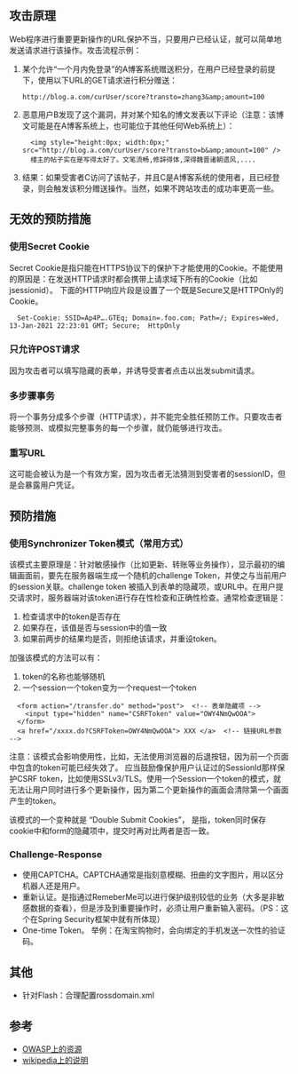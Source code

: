 ==攻击原理==
Web程序进行重要更新操作的URL保护不当，只要用户已经认证，就可以简单地发送请求进行该操作。攻击流程示例：
<ol>
<li>某个允许“一个月内免登录”的A博客系统赠送积分，在用户已经登录的前提下，使用以下URL的GET请求进行积分赠送：
<source>
http://blog.a.com/curUser/score?transto=zhang3&amp;amount=100
</source>
</li>
<li>
恶意用户B发现了这个漏洞，并对某个知名的博文发表以下评论（注意：该博文可能是在A博客系统上，也可能位于其他任何Web系统上）：
<source>
  <img style="height:0px; width:0px;" src="http://blog.a.com/curUser/score?transto=b&amp;amount=100" />
  楼主的帖子实在是写得太好了。文笔流畅,修辞得体,深得魏晋诸朝遗风,....
</source>
</li>
<li>
结果：如果受害者C访问了该帖子，并且C是A博客系统的使用者，且已经登录，则会触发该积分赠送操作。当然，如果不跨站攻击的成功率更高一些。
</li>

</ol>

==无效的预防措施==
===使用Secret Cookie===
Secret Cookie是指只能在HTTPS协议下的保护下才能使用的Cookie。不能使用的原因是：在发送HTTP请求时都会携带上请求域下所有的Cookie（比如jsessionid）。
下面的HTTP响应片段是设置了一个既是Secure又是HTTPOnly的Cookie。
<source>
  Set-Cookie: SSID=Ap4P….GTEq; Domain=.foo.com; Path=/; Expires=Wed, 13-Jan-2021 22:23:01 GMT; Secure;  HttpOnly
</source>
===只允许POST请求===
因为攻击者可以填写隐藏的表单，并诱导受害者点击以出发submit请求。
===多步骤事务===
将一个事务分成多个步骤（HTTP请求），并不能完全胜任预防工作。只要攻击者能够预测、或模拟完整事务的每一个步骤，就仍能够进行攻击。
===重写URL===
这可能会被认为是一个有效方案，因为攻击者无法猜测到受害者的sessionID，但是会暴露用户凭证。

==预防措施==
===使用Synchronizer Token模式（常用方式）===
该模式主要原理是：针对敏感操作（比如更新、转账等业务操作），显示最初的编辑画面前，要先在服务器端生成一个随机的challenge Token，并使之与当前用户的session关联。challenge token 被插入到表单的隐藏项，或URL中。在用户提交请求时，服务器端对该token进行存在性检查和正确性检查。通常检查逻辑是：

# 检查请求中的token是否存在
# 如果存在，该值是否与session中的值一致
# 如果前两步的结果均是否，则拒绝该请求，并重设token。
加强该模式的方法可以有：
# token的名称也能够随机
# 一个session一个token变为一个request一个token
<source>
  <form action="/transfer.do" method="post">  <!-- 表单隐藏项 -->
    <input type="hidden" name="CSRFToken" value="OWY4NmQwOOA">
  </form>
  <a href="/xxxx.do?CSRFToken=OWY4NmQwOOA"> XXX </a>  <!-- 链接URL参数 -->
</source>
注意：该模式会影响使用性，比如，无法使用浏览器的后退按钮，因为前一个页面中包含的token可能已经失效了。
应当鼓励像保护用户认证过的SessionId那样保护CSRF token，比如使用SSLv3/TLS。使用一个Session一个token的模式，就无法让用户同时进行多个更新操作，因为第二个更新操作的画面会清除第一个画面产生的token。
 
该模式的一个变种就是 “Double Submit Cookies”， 是指，token同时保存cookie中和form的隐藏项中，提交时再对比两者是否一致。

===Challenge-Response===
<ul>
<li>使用CAPTCHA。CAPTCHA通常是指刻意模糊、扭曲的文字图片，用以区分机器人还是用户。</li>
<li>重新认证。是指通过RemeberMe可以进行保护级别较低的业务（大多是非敏感数据的查看），但是涉及到重要操作时，必须让用户重新输入密码。（PS：这个在Spring Security框架中就有所体现）</li>
<li>One-time Token。 举例：在淘宝购物时，会向绑定的手机发送一次性的验证码。</li>
</ul>


==其他==
* 针对Flash：合理配置rossdomain.xml


==参考==
* [https://www.owasp.org/index.php/Cross-Site_Request_Forgery_(CSRF) OWASP上的资源]
* [https://www.owasp.org/index.php/Cross-Site_Request_Forgery_(CSRF) wikipedia上的说明]